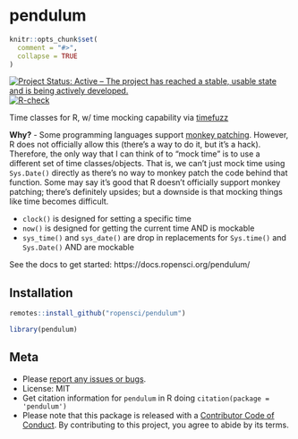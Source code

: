 pendulum
=====

```r
knitr::opts_chunk$set(
  comment = "#>",
  collapse = TRUE
)
```

[![Project Status: Active – The project has reached a stable, usable state and is being actively developed.](https://www.repostatus.org/badges/latest/active.svg)](https://www.repostatus.org/#active)
[![R-check](https://github.com/ropensci/pendulum/workflows/R-check/badge.svg)](https://github.com/ropensci/pendulum/actions?query=workflow%3AR-check)

Time classes for R, w/ time mocking capability via [timefuzz][]

**Why?** - Some programming languages support [monkey patching][monkey]. However, R does not officially allow this (there's a way to do it, but it's a hack). Therefore, the only way that I can think of to "mock time" is to use a different set of time classes/objects. That is, we can't just mock time using `Sys.Date()` directly as there's no way to monkey patch the code behind that function.  Some may say it's good that R doesn't officially support monkey patching; there's definitely upsides; but a downside is that mocking things like time becomes difficult.

- `clock()` is designed for setting a specific time
- `now()` is designed for getting the current time AND is mockable
- `sys_time()` and `sys_date()` are drop in replacements for `Sys.time()` and `Sys.Date()` AND are mockable

See the docs to get started: https://docs.ropensci.org/pendulum/

## Installation

```r
remotes::install_github("ropensci/pendulum")
```

```r
library(pendulum)
```

## Meta

* Please [report any issues or bugs](https://github.com/ropensci/pendulum/issues).
* License: MIT
* Get citation information for `pendulum` in R doing `citation(package = 'pendulum')`
* Please note that this package is released with a [Contributor Code of Conduct](https://ropensci.org/code-of-conduct/). By contributing to this project, you agree to abide by its terms.

[timefuzz]: https://github.com/ropensci/timefuzz
[monkey]: https://en.wikipedia.org/wiki/Monkey_patch
